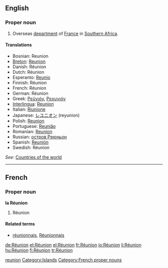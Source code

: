 {{also|reunion|Reunion|réunion}}
==English==
{{wikipedia}}

===Proper noun===
{{en-proper noun}}

# Overseas [[department]] of [[France]] in [[Southern Africa]].

====Translations====
* Bosnian: Reunion {{m}}
* [[Breton]]: [[Reunion]]
* Danish: Réunion
* Dutch: Réunion
* Esperanto: [[Reunio]]
* Finnish: Réunion
* French: Réunion
* German: Réunion
* Greek: [[Ρεϋνιόν]], [[Ρεουνιόν]]
* [[Interlingua]]: [[Reunion]]
* Italian: [[Riunione]]
* Japanese: [[レユニオン]] (reyunion)
* Polish: [[Reunion]]
* Portuguese: [[Reunião]]
* Romanian: [[Reunion]] {{n}}
* Russian: [[остров Реюньон]]
* Spanish: [[Reunión]]
* Swedish: Réunion

''See'': [[Appendix:Countries of the world|Countries of the world]]

[[Category:English words spelled with diacritics|reunion]]
[[Category:Islands]]

----

==French==

===Proper noun===
'''la Réunion''' {{f}}

# Réunion

====Related terms====
* [[réunionnais]], [[Réunionnais]]

[[Category:French proper nouns]]

[[de:Réunion]]
[[et:Réunion]]
[[el:Réunion]]
[[fr:Réunion]]
[[io:Réunion]]
[[li:Réunion]]
[[hu:Réunion]]
[[fi:Réunion]]
[[tr:Réunion]]